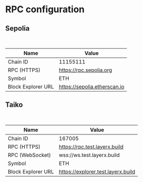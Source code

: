 
# RPC configuration

## Sepolia
<br/>
<ConnectToMetamaskButton network="Sepolia" />

| Name               | Value                        |
| ------------------ | ---------------------------- |
| Chain ID           | 11155111                     |
| RPC (HTTPS)        | https://rpc.sepolia.org      |
| Symbol             | ETH                          |
| Block Explorer URL | https://sepolia.etherscan.io |

## Taiko
<br/>
<ConnectToMetamaskButton network="Taiko" />

| Name               | Value                           |
| ------------------ | ------------------------------- |
| Chain ID           | 167005                          |
| RPC (HTTPS)        | https://rpc.test.layerx.build      |
| RPC (WebSocket)    | wss://ws.test.layerx.build         |
| Symbol             | ETH                             |
| Block Explorer URL | https://explorer.test.layerx.build |
